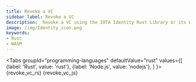 ```yaml
---
title: Revoke a VC
sidebar_label: Revoke a VC
description:  Revoke a VC using the IOTA Identity Rust Library or its WASM binding.
image: /img/Identity_icon.png
keywords:
- Rust
- WASM
---
```


<Tabs
    groupId="programming-languages"
    defaultValue="rust"
    values={[
        {label: 'Rust', value: 'rust'},
        {label: 'Node.js', value: 'nodejs'},
    ]
    }>
    <TabItem value="rust">
        <CodeBlock className="language-rust">
            {revoke_vc_rs}
        </CodeBlock>
    </TabItem>
    <TabItem value='nodejs'>
        <CodeBlock className="language-javascript">
            {revoke_vc_js}
        </CodeBlock></TabItem>
</Tabs>